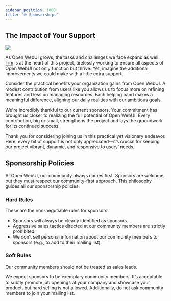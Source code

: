 ```yaml
---
sidebar_position: 1800
title: "🌐 Sponsorships"
---
```


<TopBanners />

## The Impact of Your Support

[![](https://img.shields.io/static/v1?label=Sponsor&message=%E2%9D%A4&logo=GitHub&color=%23fe8e86)](https://github.com/sponsors/tjbck)

As Open WebUI grows, the tasks and challenges we face expand as well. [Tim](/team) is at the heart of this project, tirelessly working to ensure all aspects of Open WebUI not only function but thrive. Yet, imagine the additional improvements we could make with a little extra support.

Consider the practical benefits your organization gains from Open WebUI. A modest contribution from users like you allows us to focus more on refining features and less on managing resources. Each helping hand makes a meaningful difference, aligning our daily realities with our ambitious goals.

We're incredibly thankful to our current sponsors. Your commitment has brought us closer to realizing the full potential of Open WebUI. Every contribution, big or small, strengthens the project and lays the groundwork for its continued success.

Thank you for considering joining us in this practical yet visionary endeavor. Here, every bit of support is not only appreciated—it’s crucial for keeping our project vibrant, dynamic, and responsive to users’ needs.

## Sponsorship Policies

At Open WebUI, our community always comes first. Sponsors are welcome, but they must respect our community-first approach. This philosophy guides all our sponsorship policies.

### Hard Rules

These are the non-negotiable rules for sponsors:

- Sponsors will always be clearly identified as sponsors.
- Aggressive sales tactics directed at our community members are strictly prohibited.
- We don’t sell personal information about our community members to sponsors (e.g., to add to their mailing list).

### Soft Rules

Our community members should not be treated as sales leads.

We expect sponsors to be exemplary community members. It’s acceptable to subtly promote job openings at your company and showcase your product, but hard selling is not allowed. Additionally, do not ask community members to join your mailing list.
